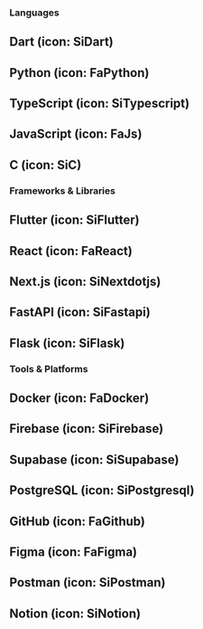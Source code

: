 ### Languages

## Dart (icon: SiDart)

## Python (icon: FaPython)

## TypeScript (icon: SiTypescript)

## JavaScript (icon: FaJs)

## C (icon: SiC)


### Frameworks & Libraries

## Flutter (icon: SiFlutter)

## React (icon: FaReact)

## Next.js (icon: SiNextdotjs)

## FastAPI (icon: SiFastapi)

## Flask (icon: SiFlask)

### Tools & Platforms

## Docker (icon: FaDocker)

## Firebase (icon: SiFirebase)

## Supabase (icon: SiSupabase)

## PostgreSQL (icon: SiPostgresql)

## GitHub (icon: FaGithub)

## Figma (icon: FaFigma)

## Postman (icon: SiPostman)

## Notion (icon: SiNotion) 